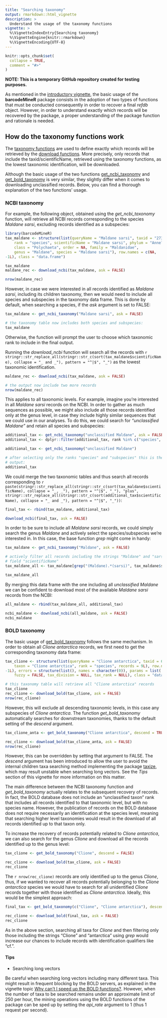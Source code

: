 ```yaml
---
title: "Searching taxonomy"
output: rmarkdown::html_vignette
description: >
  Understand the usage of the taxonomy functions
vignette: >
  %\VignetteIndexEntry{Searching taxonomy}
  %\VignetteEngine{knitr::rmarkdown}
  %\VignetteEncoding{UTF-8}
---
```


```r
knitr::opts_chunk$set(
  collapse = TRUE,
  comment = "#>"
)
```

**NOTE: This is a temporary GitHub repository created for testing purposes.**

As mentioned in the [introductory vignette](https://matteoce.github.io/barcodeMineR/articles/intro_barcodeMineR.html), the basic usage of the __barcodeMineR__ package consists in the adoption of two types of functions that must be conducted consequently in order to recover a final _refdb_ object. However, in order to understand exactly which records will be recovered by the package, a proper understanding of the package function and rationale is needed.

## How do the taxonomy functions work

The [taxonomy functions](https://matteoce.github.io/barcodeMineR/reference/index.html#taxonomy) are used to define exactly which records will be retrieved by the [download functions](https://matteoce.github.io/barcodeMineR/reference/index.html#download). More precisely, only records that include the taxid/scientificName, retrieved using the taxonomy functions, as the lowest taxonomic identification, will be downloaded.

Although the basic usage of the two functions [get_ncbi_taxonomy](https://matteoce.github.io/barcodeMineR/reference/get_ncbi_taxonomy.html) and [get_bold_taxonomy](https://matteoce.github.io/barcodeMineR/reference/get_bold_taxonomy.html) is very similar, they slightly differ when it comes to downloading unclassified records. Below, you can find a thorough explanation of the two functions' usage.

### NCBI taxonomy

For example, the following object, obtained using the _get_ncbi_taxonomy_ function, will retrieve all NCBI records corresponding to the species _Maldane sarsi_, excluding records identified as a subspecies:

```r
library(barcodeMineR)
tax_maldane <- structure(list(queryName = "Maldane sarsi", taxid = "273041", 
    rank = "species", scientificName = "Maldane sarsi", phylum = "Annelida", 
    class = "Polychaeta", order = NA, family = "Maldanidae", 
    genus = "Maldane", species = "Maldane sarsi"), row.names = c(NA, 
-1L), class = "data.frame")

```

```r
tax_maldane
maldane_rec <- download_ncbi(tax_maldane, ask = FALSE)

nrow(maldane_rec)
```

However, in case we were interested in all records identified as _Maldane sarsi_, including its children taxonomy, then we would need to include all species and subspecies in the taxonomy data frame. This is done by default, when searching a species, if the _ask_ argument is set to FALSE:

```r
tax_maldane <- get_ncbi_taxonomy("Maldane sarsi", ask = FALSE)

# the taxonomy table now includes both species and subspecies:
tax_maldane
```

Otherwise, the function will prompt the user to choose which taxonomic rank to include in the final output.

Running the _download_ncbi_ function will search all the records with `r stringr::str_replace_all(stringr::str_c(sort(tax_maldane$scientificName), collapse = "_ and _"), pattern = "^|$", "_")` as the lowest taxonomic identification.

```r
maldane_rec <- download_ncbi(tax_maldane, ask = FALSE)

# the output now include two more records
nrow(maldane_rec)
```

This applies to all taxonomic levels. For example, imagine you're interested in all _Maldane sarsi_ records on the NCBI. In order to gather as much sequences as possible, we might also include all those records identified only at the genus level, in case they include highly similar sequences that we could use in our analyses. To do this, we could search for _"unclassified Maldane"_ and retain all species and subspecies:

```r
additional_tax <- get_ncbi_taxonomy("unclassified Maldane", ask = FALSE)
additional_tax <- dplyr::filter(additional_tax, rank %in% c("species", "subspecies"))

```
```r
additional_tax <- get_ncbi_taxonomy("unclassified Maldane")
```
```r
# after selecting only the ranks "species" and "subspecies" this is the final 
# output:
additional_tax
```

We could merge the two taxonomic tables and thus search all records corresponding to `r paste(stringr::str_replace_all(stringr::str_c(sort(tax_maldane$scientificName), collapse = "_, _"), pattern = "^|$", "_"), "plus", stringr::str_replace_all(stringr::str_c(sort(additional_tax$scientificName), collapse = "_ and _"), pattern = "^|$", "_"))`:

```r
final_tax <- rbind(tax_maldane, additional_tax)

download_ncbi(final_tax, ask = FALSE)
```

In order to be sure to include all _Maldane sarsi_ records, we could simply search the genus _Maldane_ and actively select the species/subspecies we're interested in. In this case, the base function _grep_ might come in handy:

```r
tax_maldane <- get_ncbi_taxonomy("Maldane", ask = FALSE)

# actively filter all records including the strings "Maldane" and "sarsi" in the
# field "scientificName"
tax_maldane_all <- tax_maldane[grep("(Maldane).*(sarsi)", tax_maldane$scientificName), ]

tax_maldane_all
```

By merging this data frame with the one including all _unclassified Maldane_ we can be confident to download most of the available _Maldane sarsi_ records from the NCBI:

```r
all_maldane <- rbind(tax_maldane_all, additional_tax)

ncbi_maldane <- download_ncbi(all_maldane, ask = FALSE)
ncbi_maldane
```

### BOLD taxonomy

The basic usage of [get_bold_taxonomy](https://matteoce.github.io/barcodeMineR/reference/get_bold_taxonomy.html) follows the same mechanism. In order to obtain all _Clione antarctica_ records, we first need to get the corresponding taxonomy data frame:

```r
tax_clione <- structure(list(queryName = "Clione antarctica", taxid = 650223L, 
    taxon = "Clione antarctica", rank = "species", records = 9L), row.names = c(NA, 
-1L), errors = structure(list(), names = character(0)), params = list(
    fuzzy = FALSE, tax_division = NULL, tax_rank = NULL), class = "data.frame")
```
```r
# this taxonomy table will retrieve all "Clione antarctica" records 
tax_clione
rec_clione <- download_bold(tax_clione, ask = FALSE)
nrow(rec_clione)
```

However, this will exclude all descending taxonomic levels, in this case any subspecies of _Clione antarctica_. The function _get_bold_taxonomy_ automatically searches for downstream taxonomies, thanks to the default setting of the _descend_ argument.

```r
tax_clione_anta <- get_bold_taxonomy("Clione antarctica", descend = TRUE)

rec_clione <- download_bold(tax_clione_anta, ask = FALSE)
nrow(rec_clione)
```

However, this can be overridden by setting that argument to FALSE. The _descend_ argument has been introduced to allow the user to avoid the internal children taxa searching method implementing the package [taxize](https://github.com/ropensci/taxize), which may result unstable when searching long vectors. See the *Tips* section of this vignette for more information on this matter.

The main difference between the NCBI taxonomy function and _get_bold_taxonomy_ actually relates to the subsequent recovery of records. In fact, the BOLD database does not include an "unclassified taxon" rank that includes all records identified to that taxonomic level, but with no species name. However, the publication of records on the BOLD database does not require necessarily an identification at the species level, meaning that searching higher level taxonomies would result in the download of all records identified up to that taxon only.

To increase the recovery of records potentially related to _Clione antarctica_, we can also search for the genus _Clione_ and download all the records identified up to the genus level:

```r
tax_clione <- get_bold_taxonomy("Clione", descend = FALSE)

rec_clione <- download_bold(tax_clione, ask = FALSE)
rec_clione
```

The `r nrow(rec_clione)` records are only identified up to the genus _Clione_, thus, if we wanted to recover all records potentially belonging to the _Clione antarctica_ species we would have to search for all unidentified _Clione_ records together with those identified as _Clione antarctica_. Ideally, this would be the simplest approach:

```r
final_tax <- get_bold_taxonomy(c("Clione", "Clione antarctica"), descend = FALSE, ask = FALSE)

rec_clione <- download_bold(final_tax, ask = FALSE)
rec_clione
```

As in the above section, searching all taxa for _Clione_ and then filtering only those including the strings "Clione" and "antarctica" using _grep_ would increase our chances to include records with identification qualifiers like "cf.".

#### Tips

* Searching long vectors

Be careful when searching long vectors including many different taxa. This might result in frequent blocking by the BOLD servers, as explained in the vignette topic [Why can't I speed up the BOLD functions?](https://matteoce.github.io/barcodeMineR/articles/api_rate_barcodeMineR.html#Why-can't-I-speed-up-the-BOLD-functions?). However, when the number of taxa to be searched remains under an approximate limit of 250 per hour, the mining operations using the BOLD functions of the package can be sped up by setting the _api_rate_ argument to 1 (thus 1 request per second).
